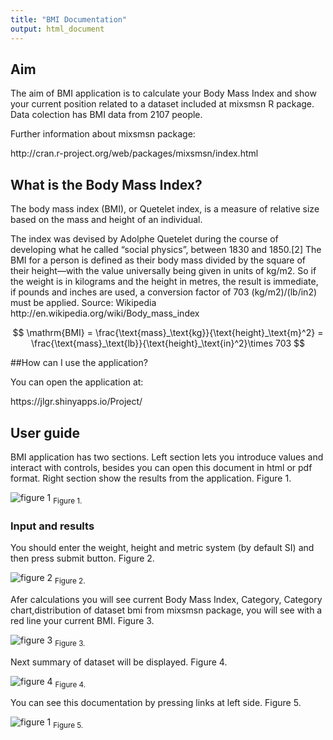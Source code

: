 ```yaml
---
title: "BMI Documentation"
output: html_document
---
```


## Aim
The aim of BMI application is to calculate your Body Mass Index and show your current position related to a dataset included at mixsmsn R package. Data colection has BMI data from 2107 people.

Further information about mixsmsn package:

http://cran.r-project.org/web/packages/mixsmsn/index.html

## What is the Body Mass Index?
The body mass index (BMI), or Quetelet index, is a measure of relative size based on the mass and height of an individual.

The index was devised by Adolphe Quetelet during the course of developing what he called "social physics", between 1830 and 1850.[2] The BMI for a person is defined as their body mass divided by the square of their height—with the value universally being given in units of kg/m2. So if the weight is in kilograms and the height in metres, the result is immediate, if pounds and inches are used, a conversion factor of 703 (kg/m2)/(lb/in2) must be applied.
Source: Wikipedia http://en.wikipedia.org/wiki/Body_mass_index

   $$ \mathrm{BMI} = \frac{\text{mass}_\text{kg}}{\text{height}_\text{m}^2} = \frac{\text{mass}_\text{lb}}{\text{height}_\text{in}^2}\times 703 $$
   
##How can I use the application?

You can open the application at:

https://jlgr.shinyapps.io/Project/

## User guide

BMI application has two sections. Left section lets you introduce values and interact with controls, besides you can open this document in html or pdf format. Right section show the results from the application. Figure 1.


![figure 1](figures/figure01.png)
<sub> Figure 1. </sub>


### Input and results

You should enter the weight, height and metric system (by default SI) and then press submit button. Figure 2.

![figure 2](figures/figure02.png) 
<sub> Figure 2. </sub>

Afer calculations you will see current Body Mass Index, Category, Category chart,distribution of dataset bmi from mixsmsn package, you will see with a red line your current BMI. Figure 3.

![figure 3](figures/figure03.png) <sub>  Figure 3. </sub>

Next summary of dataset will be displayed. Figure 4. 

![figure 4](figures/figure04.png) <sub> Figure 4. </sub>

You can see this documentation by pressing links at left side. Figure 5.

![figure 1](figures/figure05.png) 
<sub>  Figure 5. </sub>




